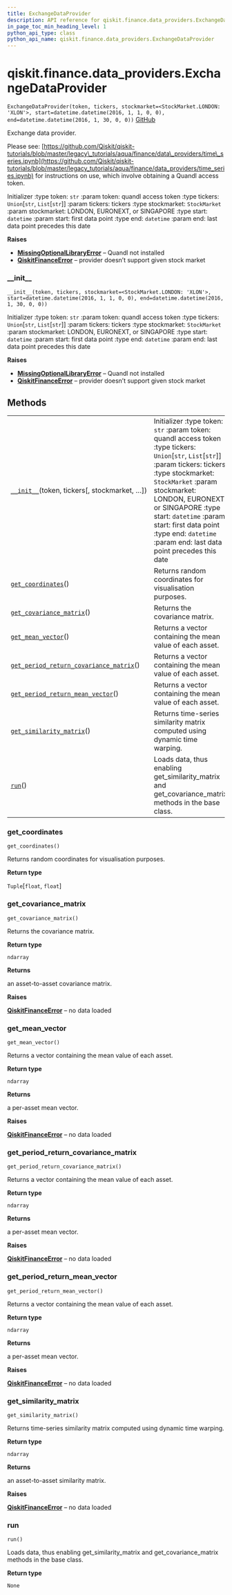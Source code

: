 ```yaml
---
title: ExchangeDataProvider
description: API reference for qiskit.finance.data_providers.ExchangeDataProvider
in_page_toc_min_heading_level: 1
python_api_type: class
python_api_name: qiskit.finance.data_providers.ExchangeDataProvider
---
```


<span id="qiskit-finance-data-providers-exchangedataprovider" />

# qiskit.finance.data\_providers.ExchangeDataProvider

<span id="qiskit.finance.data_providers.ExchangeDataProvider" />

`ExchangeDataProvider(token, tickers, stockmarket=<StockMarket.LONDON: 'XLON'>, start=datetime.datetime(2016, 1, 1, 0, 0), end=datetime.datetime(2016, 1, 30, 0, 0))` [GitHub](https://github.com/qiskit-community/qiskit-aqua/tree/stable/0.8/qiskit/finance/data_providers/exchange_data_provider.py "view source code")

Exchange data provider.

Please see: [https://github.com/Qiskit/qiskit-tutorials/blob/master/legacy\_tutorials/aqua/finance/data\_providers/time\_series.ipynb](https://github.com/Qiskit/qiskit-tutorials/blob/master/legacy_tutorials/aqua/finance/data_providers/time_series.ipynb) for instructions on use, which involve obtaining a Quandl access token.

Initializer :type token: `str` :param token: quandl access token :type tickers: `Union`\[`str`, `List`\[`str`]] :param tickers: tickers :type stockmarket: `StockMarket` :param stockmarket: LONDON, EURONEXT, or SINGAPORE :type start: `datetime` :param start: first data point :type end: `datetime` :param end: last data point precedes this date

**Raises**

*   [**MissingOptionalLibraryError**](qiskit.aqua.MissingOptionalLibraryError "qiskit.aqua.MissingOptionalLibraryError") – Quandl not installed
*   [**QiskitFinanceError**](qiskit.finance.QiskitFinanceError "qiskit.finance.QiskitFinanceError") – provider doesn’t support given stock market

### \_\_init\_\_

<span id="qiskit.finance.data_providers.ExchangeDataProvider.__init__" />

`__init__(token, tickers, stockmarket=<StockMarket.LONDON: 'XLON'>, start=datetime.datetime(2016, 1, 1, 0, 0), end=datetime.datetime(2016, 1, 30, 0, 0))`

Initializer :type token: `str` :param token: quandl access token :type tickers: `Union`\[`str`, `List`\[`str`]] :param tickers: tickers :type stockmarket: `StockMarket` :param stockmarket: LONDON, EURONEXT, or SINGAPORE :type start: `datetime` :param start: first data point :type end: `datetime` :param end: last data point precedes this date

**Raises**

*   [**MissingOptionalLibraryError**](qiskit.aqua.MissingOptionalLibraryError "qiskit.aqua.MissingOptionalLibraryError") – Quandl not installed
*   [**QiskitFinanceError**](qiskit.finance.QiskitFinanceError "qiskit.finance.QiskitFinanceError") – provider doesn’t support given stock market

## Methods

|                                                                                                                                                                                                                             |                                                                                                                                                                                                                                                                                                                                                         |
| --------------------------------------------------------------------------------------------------------------------------------------------------------------------------------------------------------------------------- | ------------------------------------------------------------------------------------------------------------------------------------------------------------------------------------------------------------------------------------------------------------------------------------------------------------------------------------------------------- |
| [`__init__`](#qiskit.finance.data_providers.ExchangeDataProvider.__init__ "qiskit.finance.data_providers.ExchangeDataProvider.__init__")(token, tickers\[, stockmarket, …])                                                 | Initializer :type token: `str` :param token: quandl access token :type tickers: `Union`\[`str`, `List`\[`str`]] :param tickers: tickers :type stockmarket: `StockMarket` :param stockmarket: LONDON, EURONEXT, or SINGAPORE :type start: `datetime` :param start: first data point :type end: `datetime` :param end: last data point precedes this date |
| [`get_coordinates`](#qiskit.finance.data_providers.ExchangeDataProvider.get_coordinates "qiskit.finance.data_providers.ExchangeDataProvider.get_coordinates")()                                                             | Returns random coordinates for visualisation purposes.                                                                                                                                                                                                                                                                                                  |
| [`get_covariance_matrix`](#qiskit.finance.data_providers.ExchangeDataProvider.get_covariance_matrix "qiskit.finance.data_providers.ExchangeDataProvider.get_covariance_matrix")()                                           | Returns the covariance matrix.                                                                                                                                                                                                                                                                                                                          |
| [`get_mean_vector`](#qiskit.finance.data_providers.ExchangeDataProvider.get_mean_vector "qiskit.finance.data_providers.ExchangeDataProvider.get_mean_vector")()                                                             | Returns a vector containing the mean value of each asset.                                                                                                                                                                                                                                                                                               |
| [`get_period_return_covariance_matrix`](#qiskit.finance.data_providers.ExchangeDataProvider.get_period_return_covariance_matrix "qiskit.finance.data_providers.ExchangeDataProvider.get_period_return_covariance_matrix")() | Returns a vector containing the mean value of each asset.                                                                                                                                                                                                                                                                                               |
| [`get_period_return_mean_vector`](#qiskit.finance.data_providers.ExchangeDataProvider.get_period_return_mean_vector "qiskit.finance.data_providers.ExchangeDataProvider.get_period_return_mean_vector")()                   | Returns a vector containing the mean value of each asset.                                                                                                                                                                                                                                                                                               |
| [`get_similarity_matrix`](#qiskit.finance.data_providers.ExchangeDataProvider.get_similarity_matrix "qiskit.finance.data_providers.ExchangeDataProvider.get_similarity_matrix")()                                           | Returns time-series similarity matrix computed using dynamic time warping.                                                                                                                                                                                                                                                                              |
| [`run`](#qiskit.finance.data_providers.ExchangeDataProvider.run "qiskit.finance.data_providers.ExchangeDataProvider.run")()                                                                                                 | Loads data, thus enabling get\_similarity\_matrix and get\_covariance\_matrix methods in the base class.                                                                                                                                                                                                                                                |

### get\_coordinates

<span id="qiskit.finance.data_providers.ExchangeDataProvider.get_coordinates" />

`get_coordinates()`

Returns random coordinates for visualisation purposes.

**Return type**

`Tuple`\[`float`, `float`]

### get\_covariance\_matrix

<span id="qiskit.finance.data_providers.ExchangeDataProvider.get_covariance_matrix" />

`get_covariance_matrix()`

Returns the covariance matrix.

**Return type**

`ndarray`

**Returns**

an asset-to-asset covariance matrix.

**Raises**

[**QiskitFinanceError**](qiskit.finance.QiskitFinanceError "qiskit.finance.QiskitFinanceError") – no data loaded

### get\_mean\_vector

<span id="qiskit.finance.data_providers.ExchangeDataProvider.get_mean_vector" />

`get_mean_vector()`

Returns a vector containing the mean value of each asset.

**Return type**

`ndarray`

**Returns**

a per-asset mean vector.

**Raises**

[**QiskitFinanceError**](qiskit.finance.QiskitFinanceError "qiskit.finance.QiskitFinanceError") – no data loaded

### get\_period\_return\_covariance\_matrix

<span id="qiskit.finance.data_providers.ExchangeDataProvider.get_period_return_covariance_matrix" />

`get_period_return_covariance_matrix()`

Returns a vector containing the mean value of each asset.

**Return type**

`ndarray`

**Returns**

a per-asset mean vector.

**Raises**

[**QiskitFinanceError**](qiskit.finance.QiskitFinanceError "qiskit.finance.QiskitFinanceError") – no data loaded

### get\_period\_return\_mean\_vector

<span id="qiskit.finance.data_providers.ExchangeDataProvider.get_period_return_mean_vector" />

`get_period_return_mean_vector()`

Returns a vector containing the mean value of each asset.

**Return type**

`ndarray`

**Returns**

a per-asset mean vector.

**Raises**

[**QiskitFinanceError**](qiskit.finance.QiskitFinanceError "qiskit.finance.QiskitFinanceError") – no data loaded

### get\_similarity\_matrix

<span id="qiskit.finance.data_providers.ExchangeDataProvider.get_similarity_matrix" />

`get_similarity_matrix()`

Returns time-series similarity matrix computed using dynamic time warping.

**Return type**

`ndarray`

**Returns**

an asset-to-asset similarity matrix.

**Raises**

[**QiskitFinanceError**](qiskit.finance.QiskitFinanceError "qiskit.finance.QiskitFinanceError") – no data loaded

### run

<span id="qiskit.finance.data_providers.ExchangeDataProvider.run" />

`run()`

Loads data, thus enabling get\_similarity\_matrix and get\_covariance\_matrix methods in the base class.

**Return type**

`None`

